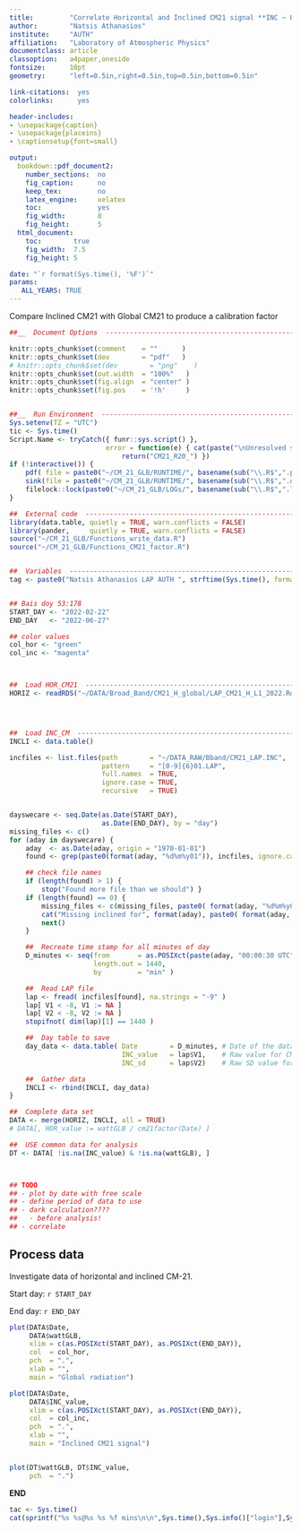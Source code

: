 ```yaml
---
title:         "Correlate Horizontal and Inclined CM21 signal **INC ~ HOR**."
author:        "Natsis Athanasios"
institute:     "AUTH"
affiliation:   "Laboratory of Atmospheric Physics"
documentclass: article
classoption:   a4paper,oneside
fontsize:      10pt
geometry:      "left=0.5in,right=0.5in,top=0.5in,bottom=0.5in"

link-citations:  yes
colorlinks:      yes

header-includes:
- \usepackage{caption}
- \usepackage{placeins}
- \captionsetup{font=small}

output:
  bookdown::pdf_document2:
    number_sections:  no
    fig_caption:      no
    keep_tex:         no
    latex_engine:     xelatex
    toc:              yes
    fig_width:        8
    fig_height:       5
  html_document:
    toc:        true
    fig_width:  7.5
    fig_height: 5

date: "`r format(Sys.time(), '%F')`"
params:
   ALL_YEARS: TRUE
---
```


Compare Inclined CM21 with Global CM21 to produce a calibration factor


```r


##__  Document Options  --------------------------------------------------------

```
```r
knitr::opts_chunk$set(comment    = ""      )
knitr::opts_chunk$set(dev        = "pdf"   )
# knitr::opts_chunk$set(dev        = "png"    )
knitr::opts_chunk$set(out.width  = "100%"   )
knitr::opts_chunk$set(fig.align  = "center" )
knitr::opts_chunk$set(fig.pos    = '!h'     )



```
```r
##__  Run Environment  ---------------------------------------------------------
Sys.setenv(TZ = "UTC")
tic <- Sys.time()
Script.Name <- tryCatch({ funr::sys.script() },
                        error = function(e) { cat(paste("\nUnresolved script name: ", e),"\n\n")
                            return("CM21_R20_") })
if (!interactive()) {
    pdf( file = paste0("~/CM_21_GLB/RUNTIME/", basename(sub("\\.R$",".pdf", Script.Name))))
    sink(file = paste0("~/CM_21_GLB/RUNTIME/", basename(sub("\\.R$",".out", Script.Name))), split = TRUE)
    filelock::lock(paste0("~/CM_21_GLB/LOGs/", basename(sub("\\.R$",".lock", Script.Name))), timeout = 0)
}


```
```r
##  External code  -------------------------------------------------------------
library(data.table, quietly = TRUE, warn.conflicts = FALSE)
library(pander,     quietly = TRUE, warn.conflicts = FALSE)
source("~/CM_21_GLB/Functions_write_data.R")
source("~/CM_21_GLB/Functions_CM21_factor.R")


##  Variables  -----------------------------------------------------------------
tag <- paste0("Natsis Athanasios LAP AUTH ", strftime(Sys.time(), format = "%b %Y" ))


## Bais doy 53:178
START_DAY <- "2022-02-22"
END_DAY   <- "2022-06-27"

## color values
col_hor <- "green"
col_inc <- "magenta"



##  Load HOR_CM21  -------------------------------------------------------------
HORIZ <- readRDS("~/DATA/Broad_Band/CM21_H_global/LAP_CM21_H_L1_2022.Rds")




##  Load INC_CM  ---------------------------------------------------------------
INCLI <- data.table()

incfiles <- list.files(path        = "~/DATA_RAW/Bband/CM21_LAP.INC",
                       pattern     = "[0-9]{6}01.LAP",
                       full.names  = TRUE,
                       ignore.case = TRUE,
                       recursive   = TRUE)


dayswecare <- seq.Date(as.Date(START_DAY),
                       as.Date(END_DAY), by = "day")
missing_files <- c()
for (aday in dayswecare) {
    aday  <- as.Date(aday, origin = "1970-01-01")
    found <- grep(paste0(format(aday, "%d%m%y01")), incfiles, ignore.case = T )

    ## check file names
    if (length(found) > 1) {
        stop("Found more file than we should") }
    if (length(found) == 0) {
        missing_files <- c(missing_files, paste0( format(aday, "%d%m%y01")))
        cat("Missing inclined for", format(aday), paste0( format(aday, "%d%m%y01")),"\n")
        next()
    }

    ##  Recreate time stamp for all minutes of day
    D_minutes <- seq(from       = as.POSIXct(paste(aday, "00:00:30 UTC")),
                     length.out = 1440,
                     by         = "min" )

    ##  Read LAP file
    lap <- fread( incfiles[found], na.strings = "-9" )
    lap[ V1 < -8, V1 := NA ]
    lap[ V2 < -8, V2 := NA ]
    stopifnot( dim(lap)[1] == 1440 )

    ##  Day table to save
    day_data <- data.table( Date        = D_minutes, # Date of the data point
                            INC_value   = lap$V1,    # Raw value for CM21
                            INC_sd      = lap$V2)    # Raw SD value for CM21

    ##  Gather data
    INCLI <- rbind(INCLI, day_data)
}

##  Complete data set
DATA <- merge(HORIZ, INCLI, all = TRUE)
# DATA[, HOR_value := wattGLB / cm21factor(Date) ]

##  USE common data for analysis
DT <- DATA[ !is.na(INC_value) & !is.na(wattGLB), ]



## TODO
## - plot by date with free scale
## - define period of data to use
## - dark calculation????
##   - before analysis!
## - correlate
```


## Process data

Investigate data of horizontal and inclined CM-21.

Start day: `r START_DAY`

End day:   `r END_DAY`


```r


plot(DATA$Date,
     DATA$wattGLB,
     xlim = c(as.POSIXct(START_DAY), as.POSIXct(END_DAY)),
     col  = col_hor,
     pch  = ".",
     xlab = "",
     main = "Global radiation")

plot(DATA$Date,
     DATA$INC_value,
     xlim = c(as.POSIXct(START_DAY), as.POSIXct(END_DAY)),
     col  = col_inc,
     pch  = ".",
     xlab = "",
     main = "Inclined CM21 signal")


plot(DT$wattGLB, DT$INC_value,
     pch  = ".")
```

**END**

```r
tac <- Sys.time()
cat(sprintf("%s %s@%s %s %f mins\n\n",Sys.time(),Sys.info()["login"],Sys.info()["nodename"],Script.Name,difftime(tac,tic,units="mins")))
```

